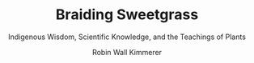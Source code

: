---
lastUpdated:  2020-08-16
title: 'Braiding Sweetgrass'
subtitle: 'Indigenous Wisdom, Scientific Knowledge, and the Teachings of Plants'
author: 'Robin Wall Kimmerer'
published: true
cover: './braiding.jpg'
type: ['antibook']
url: 'https://www.librarything.com/work/14042121'
---